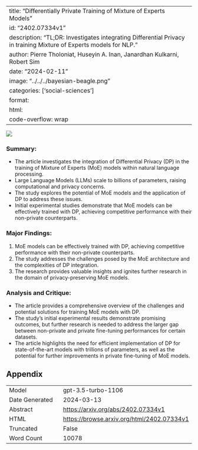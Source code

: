
---
title: "Differentially Private Training of Mixture of Experts Models"
id: "2402.07334v1"
description: "TL;DR: Investigates integrating Differential Privacy in training Mixture of Experts models for NLP."
author: Pierre Tholoniat, Huseyin A. Inan, Janardhan Kulkarni, Robert Sim
date: "2024-02-11"
image: "../../../bayesian-beagle.png"
categories: ['social-sciences']
format:
  html:
    code-overflow: wrap
---

![](../../../bayesian-beagle.png)

### Summary:
- The article investigates the integration of Differential Privacy (DP) in the training of Mixture of Experts (MoE) models within natural language processing.
- Large Language Models (LLMs) scale to billions of parameters, raising computational and privacy concerns.
- The study explores the potential of MoE models and the application of DP to address these issues.
- Initial experimental studies demonstrate that MoE models can be effectively trained with DP, achieving competitive performance with their non-private counterparts.

### Major Findings:
1. MoE models can be effectively trained with DP, achieving competitive performance with their non-private counterparts.
2. The study addresses the challenges posed by the MoE architecture and the complexities of DP integration.
3. The research provides valuable insights and ignites further research in the domain of privacy-preserving MoE models.

### Analysis and Critique:
- The article provides a comprehensive overview of the challenges and potential solutions for training MoE models with DP.
- The study's initial experimental results demonstrate promising outcomes, but further research is needed to address the larger gap between non-private and private fine-tuning performances for certain datasets.
- The article highlights the need for efficient implementation of DP for state-of-the-art models with trillions of parameters, as well as the potential for further improvements in private fine-tuning of MoE models.

## Appendix

|          |          |
|----------|----------|
| Model     | gpt-3.5-turbo-1106       |
| Date Generated     | 2024-03-13       |
| Abstract | [https://arxiv.org/abs/2402.07334v1](https://arxiv.org/abs/2402.07334v1)        |
| HTML     | [https://browse.arxiv.org/html/2402.07334v1](https://browse.arxiv.org/html/2402.07334v1)       |
| Truncated       | False       |
| Word Count       | 10078       |